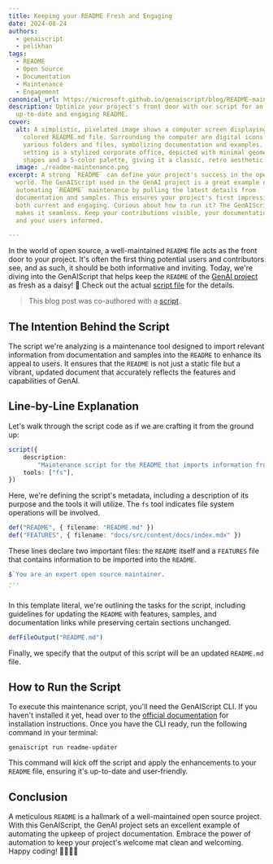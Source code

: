 ```yaml
---
title: Keeping your README Fresh and Engaging
date: 2024-08-24
authors:
  - genaiscript
  - pelikhan
tags:
  - README
  - Open Source
  - Documentation
  - Maintenance
  - Engagement
canonical_url: https://microsoft.github.io/genaiscript/blog/README-maintenance
description: Optimize your project's front door with our script for an always
  up-to-date and engaging README.
cover:
  alt: A simplistic, pixelated image shows a computer screen displaying a brightly
    colored README.md file. Surrounding the computer are digital icons depicting
    various folders and files, symbolizing documentation and examples. The
    setting is a stylized corporate office, depicted with minimal geometric
    shapes and a 5-color palette, giving it a classic, retro aesthetic.
  image: ./readme-maintenance.png
excerpt: A strong `README` can define your project's success in the open source
  world. The GenAIScript used in the GenAI project is a great example of
  automating `README` maintenance by pulling the latest details from
  documentation and samples. This ensures your project's first impression stays
  both current and engaging. Curious about how to run it? The GenAIScript CLI
  makes it seamless. Keep your contributions visible, your documentation sharp,
  and your users informed.

---
```



<BlogNarration />

In the world of open source, a well-maintained `README` file acts as the front door to your project. It's often the first thing potential users and contributors see, and as such, it should be both informative and inviting. Today, we're diving into the GenAIScript that helps keep the `README` of the [GenAI project](https://github.com/microsoft/genaiscript) as fresh as a daisy! 🌼 Check out the actual [script file](https://github.com/microsoft/genaiscript/blob/main/packages/sample/genaisrc/readme-updater.genai.mts) for the details.

> This blog post was co-authored with a [script](https://github.com/microsoft/genaiscript/blob/main/packages/sample/genaisrc/blogify-sample.genai.mts).

## The Intention Behind the Script

The script we're analyzing is a maintenance tool designed to import relevant information from documentation and samples into the `README` to enhance its appeal to users. It ensures that the `README` is not just a static file but a vibrant, updated document that accurately reflects the features and capabilities of GenAI.

## Line-by-Line Explanation

Let's walk through the script code as if we are crafting it from the ground up:

```ts
script({
    description:
        "Maintenance script for the README that imports information from the documentation and samples to make it more attractive to users.",
    tools: ["fs"],
})
```

Here, we're defining the script's metadata, including a description of its purpose and the tools it will utilize. The `fs` tool indicates file system operations will be involved.

```ts
def("README", { filename: "README.md" })
def("FEATURES", { filename: "docs/src/content/docs/index.mdx" })
```

These lines declare two important files: the `README` itself and a `FEATURES` file that contains information to be imported into the `README`.

```ts
$`You are an expert open source maintainer.
...
`
```

In this template literal, we're outlining the tasks for the script, including guidelines for updating the `README` with features, samples, and documentation links while preserving certain sections unchanged.

```ts
defFileOutput("README.md")
```

Finally, we specify that the output of this script will be an updated `README.md` file.

## How to Run the Script

To execute this maintenance script, you'll need the GenAIScript CLI. If you haven't installed it yet, head over to the [official documentation](https://microsoft.github.io/genaiscript/) for installation instructions. Once you have the CLI ready, run the following command in your terminal:

```shell
genaiscript run readme-updater
```

This command will kick off the script and apply the enhancements to your `README` file, ensuring it's up-to-date and user-friendly.

## Conclusion

A meticulous `README` is a hallmark of a well-maintained open source project. With this GenAIScript, the GenAI project sets an excellent example of automating the upkeep of project documentation. Embrace the power of automation to keep your project's welcome mat clean and welcoming. Happy coding! 👨‍💻👩‍💻
